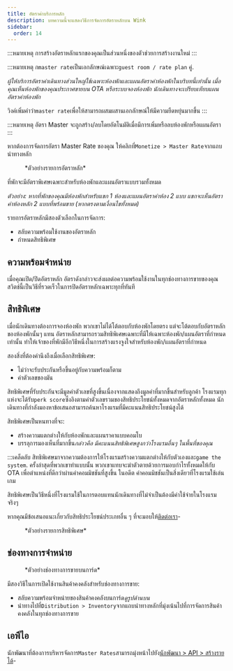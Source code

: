 ```yaml
---
title: อัตราค่าบริการหลัก
description: บทความนี้จะแสดงวิธีการจัดการอัตราหลักบน Wink
sidebar:
  order: 14
---
```


:::หมายเหตุ
การสร้างอัตราหลักแรกของคุณเป็นส่วนหนึ่งของตัวช่วยการสร้างงานใหม่
:::

:::หมายเหตุ
ก`master rate`เป็นเอกลักษณ์เฉพาะ`guest room / rate plan` คู่.

*ผู้ให้บริการอัตราค่าเดินทางส่วนใหญ่ใช้เฉพาะห้องพักและแผนอัตราค่าห้องพักในบริบทนี้เท่านั้น เมื่อคุณเห็นห้องพักของคุณประกาศขายบน OTA หรือระบบจองห้องพัก นักเดินทางจะเปรียบเทียบแผนอัตราค่าห้องพัก*

วิงค์เพิ่มคำว่า`master rate`เพื่อให้สามารถผสมผสานเอกลักษณ์ให้มีความยืดหยุ่นมากขึ้น
:::

:::หมายเหตุ
อัตรา Master จะถูกสร้าง/ลบโดยอัตโนมัติเมื่อมีการเพิ่มหรือลบห้องพักหรือแผนอัตรา
:::

หากต้องการจัดการอัตรา Master Rate ของคุณ ให้คลิกที่`Monetize > Master Rate`จากแถบนำทางหลัก

<figure>
  <CloudinaryImage width="350" height="484" resize="scale" quality="best" alt="อัตรามาสเตอร์" src="academy/master-rate" errorImage="noimage_opaque_nyrtl0.png" />

  <figcaption>*ตัวอย่างรายการอัตราหลัก*</figcaption>
</figure>


ที่พักจะมีอัตราพิเศษเฉพาะสำหรับห้องพักและแผนอัตราแบบรวมทั้งหมด

*ตัวอย่าง: หากที่พักของคุณมีห้องพักสำหรับแขก 1 ห้องและแผนอัตราค่าห้อง 2 แบบ แขกจะเห็นอัตราค่าห้องหลัก 2 แบบที่พร้อมขาย (หากตรงตามเงื่อนไขทั้งหมด)*

รายการอัตราหลักมีสองตัวเลือกในการจัดการ:

* สลับความพร้อมใช้งานของอัตราหลัก
* กำหนดสิทธิพิเศษ

## ความพร้อมจำหน่าย

เมื่อคุณเปิด/ปิดอัตราหลัก อัตราดังกล่าวจะส่งผลต่อความพร้อมใช้งานในทุกช่องทางการขายของคุณ สวิตช์นี้เป็นวิธีที่รวดเร็วในการปิดอัตราหลักเฉพาะทุกที่ทันที

## สิทธิพิเศษ

เมื่อนักเดินทางต้องการจองห้องพัก พวกเขาไม่ได้โต้ตอบกับห้องพักโดยตรง แต่จะโต้ตอบกับอัตราหลักของห้องพักนั้นๆ แทน
อัตราหลักสามารถรวมสิทธิพิเศษเฉพาะที่มีให้เฉพาะห้องพัก/แผนอัตราที่กำหนดเท่านั้น ทำให้เจ้าของที่พักมีอีกวิธีหนึ่งในการสร้างแรงจูงใจสำหรับห้องพัก/แผนอัตราที่กำหนด

สองสิ่งที่ต้องคำนึงถึงเมื่อเลือกสิทธิพิเศษ:

* ไม่ว่าจะรับประกันหรือขึ้นอยู่กับความพร้อมก็ตาม
* ค่าตัวเลขของมัน

สิทธิพิเศษที่รับประกันจะมีมูลค่าตัวเลขที่สูงขึ้นเนื่องจากแสดงถึงมูลค่าที่มากขึ้นสำหรับลูกค้า
โรงแรมทุกแห่งจะได้รับ`perk score`ซึ่งอิงตามค่าตัวเลขรวมของสิทธิประโยชน์ทั้งหมดจากอัตราหลักทั้งหมด
นักเดินทางที่กำลังมองหาข้อเสนอสามารถค้นหาโรงแรมที่มีคะแนนสิทธิประโยชน์สูงได้

สิทธิพิเศษเป็นหนทางที่จะ:

* สร้างความแตกต่างให้กับห้องพักและแผนราคาแบบคอมโบ
* บรรลุการมองเห็นที่มากขึ้น*กล่าวคือ มีคะแนนสิทธิพิเศษสูงกว่าโรงแรมอื่นๆ ในพื้นที่ของคุณ*

:::เคล็ดลับ
สิทธิพิเศษมาจากความต้องการให้โรงแรมสร้างความแตกต่างให้กับตัวเองและ`game the system`.
ครั้งล่าสุดที่พวกเขาทำแบบนั้น พวกเขาแทบจะฆ่าตัวตายด้วยการมอบกำไรทั้งหมดให้กับ OTA เพื่อตำแหน่งที่ดีกว่าผ่านค่าคอมมิชชันที่สูงขึ้น
ในอดีต ค่าคอมมิชชันเป็นสิ่งเดียวที่โรงแรมใช้เล่นเกม

สิทธิพิเศษเป็นวิธีหนึ่งที่โรงแรมใช้ในการตอบแทนนักเดินทางที่ไม่จำเป็นต้องมีค่าใช้จ่ายในโรงแรมจริงๆ

หากคุณมีข้อเสนอแนะเกี่ยวกับสิทธิประโยชน์ประเภทอื่น ๆ ที่จะมอบให้[ติดต่อเรา](mailto:hi@wink.travel)-

<figure>
  <CloudinaryImage width="700" height="263" resize="scale" quality="best" alt="สิทธิพิเศษ" src="academy/perks" errorImage="noimage_opaque_nyrtl0.png" />

  <figcaption>*ตัวอย่างรายการสิทธิพิเศษ*</figcaption>
</figure>


## ช่องทางการจำหน่าย

<figure>
  <CloudinaryImage width="350" height="368" resize="scale" quality="best" alt="ช่องทางการจำหน่าย" src="academy/sales-channels-card" errorImage="noimage_opaque_nyrtl0.png" />

  <figcaption>*ตัวอย่างช่องทางการขายบนการ์ด*</figcaption>
</figure>


มีสองวิธีในการเปิดใช้งานสินค้าคงคลังสำหรับช่องทางการขาย:

* สลับความพร้อมจำหน่ายของสินค้าคงคลังบนการ์ด*ดูรูปด้านบน*
* นำทางไปที่`Distribution > Inventory`จากแถบนำทางหลักที่มุ่งเน้นไปที่การจัดการสินค้าคงคลังในทุกช่องทางการขาย

## เอพีไอ

นักพัฒนาที่ต้องการบริหารจัดการ`Master Rates`สามารถมุ่งหน้าไปยัง[นักพัฒนา > API > สร้างรายได้](/developers/apis/#monetize-api)-

